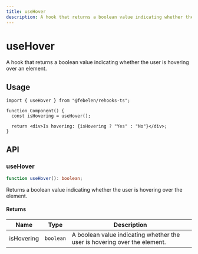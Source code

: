 ```yaml
---
title: useHover
description: A hook that returns a boolean value indicating whether the user is hovering over an element.
---
```


# useHover

A hook that returns a boolean value indicating whether the user is hovering over an element.

## Usage

```tsx
import { useHover } from "@febelen/rehooks-ts";

function Component() {
  const isHovering = useHover();

  return <div>Is hovering: {isHovering ? "Yes" : "No"}</div>;
}
```

## API

### useHover

```ts
function useHover(): boolean;
```

Returns a boolean value indicating whether the user is hovering over the element.

#### Returns

| Name       | Type      | Description                                                               |
| ---------- | --------- | ------------------------------------------------------------------------- |
| isHovering | `boolean` | A boolean value indicating whether the user is hovering over the element. |
